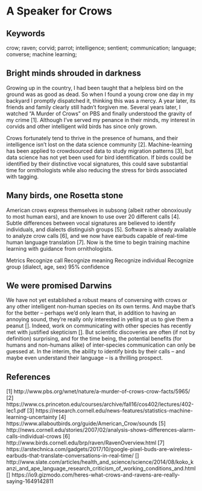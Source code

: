 # A Speaker for Crows {#speaker-for-the-crows}

## Keywords

crow; raven; corvid; parrot; intelligence; sentient; communication; language; converse; machine learning; 

## Bright minds shrouded in darkness

Growing up in the country, I had been taught that a helpless bird on the ground was as good as dead. So when I found a young crow one day in my backyard I promptly dispatched it, thinking this was a mercy. A year later, its friends and family clearly still hadn't forgiven me. Several years later, I watched "A Murder of Crows" on PBS and finally understood the gravity of my crime [1]. Although I've served my penance in their minds, my interest in corvids and other intelligent wild birds has since only grown. 

Crows fortunately tend to thrive in the presence of humans, and their intelligence isn't lost on the data science community [2]. Machine-learning has been applied to crowdsourced data to study migration patterns [3], but data science has not yet been used for bird identification. If birds could be identified by their distinctive vocal signatures, this could save substantial time for ornithologists while also reducing the stress for birds associated with tagging. 

## Many birds, one Rosetta stone

American crows express themselves in subsong (albeit rather obnoxiously to most human ears), and are known to use over 20 different calls [4]. Subtle differences between vocal signatures are believed to identify individuals, and dialects distinguish groups [5]. Software is already available to analyze crow calls [6], and we now have earbuds capable of real-time human language translation [7]. Now is the time to begin training machine learning with guidance from ornithologists. 

Metrics
Recognize call
Recognize meaning
Recognize individual
Recognize group (dialect, age, sex)
95% confidence

## We were promised Darwins

We have not yet established a robust means of conversing with crows or any other intelligent non-human species on its own terms. And maybe that's for the better -- perhaps we'd only learn that, in addition to having an annoying sound, they're really only interested in yelling at us to give them a peanut []. Indeed, work on communicating with other species has recently met with justified skepticism []. But scientific discoveries are often (if not by definition) surprising, and for the time being, the potential benefits (for humans and non-humans alike) of inter-species communication can only be guessed at. In the interim, the ability to identify birds by their calls -- and maybe even understand their language -- is a thrilling prospect. 

## References

[1] http://www.pbs.org/wnet/nature/a-murder-of-crows-crow-facts/5965/  
[2] https://www.cs.princeton.edu/courses/archive/fall16/cos402/lectures/402-lec1.pdf
[3] https://research.cornell.edu/news-features/statistics-machine-learning-uncertainty
[4] https://www.allaboutbirds.org/guide/American_Crow/sounds
[5] http://news.cornell.edu/stories/2007/02/analysis-shows-differences-alarm-calls-individual-crows
[6] http://www.birds.cornell.edu/brp/raven/RavenOverview.html
[7] https://arstechnica.com/gadgets/2017/10/google-pixel-buds-are-wireless-earbuds-that-translate-conversations-in-real-time/
[] http://www.slate.com/articles/health_and_science/science/2014/08/koko_kanzi_and_ape_language_research_criticism_of_working_conditions_and.html
[] https://io9.gizmodo.com/heres-what-crows-and-ravens-are-really-saying-1649142811
